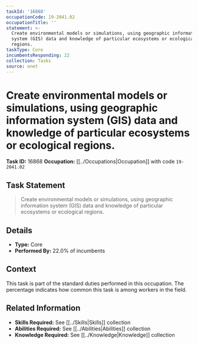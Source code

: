 ```yaml
---
taskId: '16868'
occupationCode: 19-2041.02
occupationTitle: ''
statement: >-
  Create environmental models or simulations, using geographic information
  system (GIS) data and knowledge of particular ecosystems or ecological
  regions.
taskType: Core
incumbentsResponding: 22
collection: Tasks
source: onet
---
```

# Create environmental models or simulations, using geographic information system (GIS) data and knowledge of particular ecosystems or ecological regions.

**Task ID:** 16868
**Occupation:** [[../Occupations|Occupation]] with code `19-2041.02`

## Task Statement

> Create environmental models or simulations, using geographic information system (GIS) data and knowledge of particular ecosystems or ecological regions.

## Details

- **Type:** Core
- **Performed By:** 22.0% of incumbents

## Context

This task is part of the standard duties performed in this occupation. The percentage indicates how common this task is among workers in the field.

## Related Information

- **Skills Required:** See [[../Skills|Skills]] collection
- **Abilities Required:** See [[../Abilities|Abilities]] collection
- **Knowledge Required:** See [[../Knowledge|Knowledge]] collection
